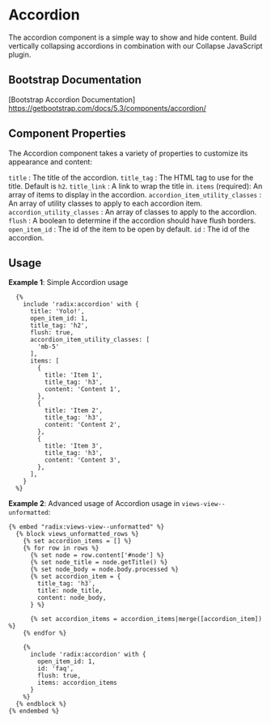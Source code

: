# Accordion

The accordion component is a simple way to show and hide content. Build vertically collapsing accordions in combination with our Collapse JavaScript plugin.

## Bootstrap Documentation

[Bootstrap Accordion Documentation] <https://getbootstrap.com/docs/5.3/components/accordion/>

## Component Properties

The Accordion component takes a variety of properties to customize its appearance and content:

`title` : The title of the accordion.
`title_tag` : The HTML tag to use for the title. Default is `h2`.
`title_link` : A link to wrap the title in.
`items` (required): An array of items to display in the accordion.
`accordion_item_utility_classes` : An array of utility classes to apply to each accordion item.
`accordion_utility_classes` : An array of classes to apply to the accordion.
`flush` : A boolean to determine if the accordion should have flush borders.
`open_item_id` : The id of the item to be open by default.
`id` : The id of the accordion.

## Usage

**Example 1**: Simple Accordion usage

```twig
  {%
    include 'radix:accordion' with {
      title: 'Yolo!',
      open_item_id: 1,
      title_tag: 'h2',
      flush: true,
      accordion_item_utility_classes: [
        'mb-5'
      ],
      items: [
        {
          title: 'Item 1',
          title_tag: 'h3',
          content: 'Content 1',
        },
        {
          title: 'Item 2',
          title_tag: 'h3',
          content: 'Content 2',
        },
        {
          title: 'Item 3',
          title_tag: 'h3',
          content: 'Content 3',
        },
      ],
    }
  %}
```

**Example 2**: Advanced usage of Accordion usage in `views-view--unformatted`:

```twig
{% embed "radix:views-view--unformatted" %}
  {% block views_unformatted_rows %}
    {% set accordion_items = [] %}
    {% for row in rows %}
      {% set node = row.content['#node'] %}
      {% set node_title = node.getTitle() %}
      {% set node_body = node.body.processed %}
      {% set accordion_item = {
        title_tag: 'h3',
        title: node_title,
        content: node_body,
      } %}

      {% set accordion_items = accordion_items|merge([accordion_item]) %}
    {% endfor %}

    {%
      include 'radix:accordion' with {
        open_item_id: 1,
        id: 'faq',
        flush: true,
        items: accordion_items
      }
    %}
  {% endblock %}
{% endembed %}
```

